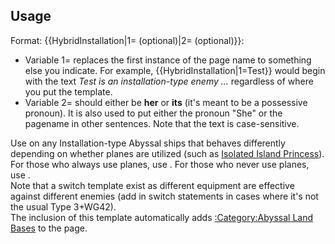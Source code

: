 ==Usage==
Format: <nowiki>{{HybridInstallation|1= (optional)|2= (optional)}}</nowiki>:
*Variable 1= replaces the first instance of the page name to something else you indicate. For example, <nowiki>{{HybridInstallation|1=Test}}</nowiki> would begin with the text ''Test is an installation-type enemy ...'' regardless of where you put the template.
*Variable 2= should either be '''her''' or '''its''' (it's meant to be a possessive pronoun). It is also used to put either the pronoun "She" or the pagename in other sentences. Note that the text is case-sensitive.
Use on any Installation-type Abyssal ships that behaves differently depending on whether planes are utilized (such as [[Isolated Island Princess]]).<br>
For those who always use planes, use {{tl|Installation}}. For those who never use planes, use {{tl|PlanelessInstallation}}.<br>
Note that a switch template exist as different equipment are effective against different enemies (add in switch statements in cases where it's not the usual Type 3+WG42).<br>
The inclusion of this template automatically adds [[:Category:Abyssal Land Bases]] to the page.